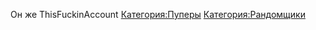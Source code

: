 {{Инфобокс для пуперов
|title2=MrRestoredPunch
|другие_ники= ThisFuckinAccount
MrDeadlyPunch
|image3=[[Файл:Photo_(1).jpg|thumb]]
|caption3=
|сферы_творчества=RYTP
|год_начала=
|image4=
|caption4=
|имя_фамилия=
|дата_рождения=
|место_проживания=
|ссылки=[https://www.youtube.com/channel/UCuLMmanRTE0QgPX-URjdbPQ канал]
}}
Он же ThisFuckinAccount
[[Категория:Пуперы]]
[[Категория:Рандомщики]]